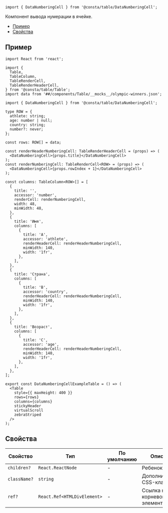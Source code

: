 
```tsx
import { DataNumberingCell } from '@consta/table/DataNumberingCell';
```

Компонент вывода нумерации в ячейке.

<MdxMenu>

- [Пример](#пример)
- [Свойства](#свойства)

</MdxMenu>

## Пример

<MdxTabs>

```tsx
import React from 'react';

import {
  Table,
  TableColumn,
  TableRenderCell,
  TableRenderHeaderCell,
} from '@consta/table/Table';
import data from '##/components/Table/__mocks__/olympic-winners.json';

import { DataNumberingCell } from '@consta/table/DataNumberingCell';

type ROW = {
  athlete: string;
  age: number | null;
  country: string;
  number?: never;
};

const rows: ROW[] = data;

const renderHeaderNumberingCell: TableRenderHeaderCell = (props) => (
  <DataNumberingCell>{props.title}</DataNumberingCell>
);
const renderNumberingCell: TableRenderCell<ROW> = (props) => (
  <DataNumberingCell>{props.rowIndex + 1}</DataNumberingCell>
);

const columns: TableColumn<ROW>[] = [
  {
    title: '',
    accessor: 'number',
    renderCell: renderNumberingCell,
    width: 48,
    minWidth: 48,
  },
  {
    title: 'Имя',
    columns: [
      {
        title: 'A',
        accessor: 'athlete',
        renderHeaderCell: renderHeaderNumberingCell,
        minWidth: 140,
        width: '1fr',
      },
    ],
  },
  {
    title: 'Страна',
    columns: [
      {
        title: 'B',
        accessor: 'country',
        renderHeaderCell: renderHeaderNumberingCell,
        minWidth: 140,
        width: '1fr',
      },
    ],
  },
  {
    title: 'Возраст',
    columns: [
      {
        title: 'C',
        accessor: 'age',
        renderHeaderCell: renderHeaderNumberingCell,
        minWidth: 140,
        width: '1fr',
      },
    ],
  },
];

export const DataNumberingCellExampleTable = () => (
  <Table
    style={{ maxHeight: 400 }}
    rows={rows}
    columns={columns}
    stickyHeader
    virtualScroll
    zebraStriped
  />
);
```

<DataNumberingCellExampleTable />

</MdxTabs>

## Свойства

| Свойство     | Тип                         | По умолчанию | Описание                       |
| ------------ | --------------------------- | ------------ | ------------------------------ |
| `children?`  | `React.ReactNode`           | -            | Ребенок                        |
| `className?` | `string`                    | -            | Дополнительный CSS-класс       |
| `ref?`       | `React.Ref<HTMLDivElement>` | -            | Ссылка на корневой DOM-элемент |
